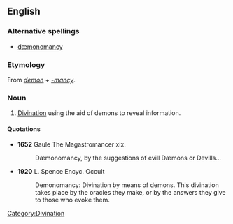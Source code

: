 ==English==

===Alternative spellings===
*[[dæmonomancy]]

===Etymology===
From ''[[demon]] + [[-mancy]]''.

===Noun===
{{en-noun|-}}

# [[divination|Divination]] using the aid of demons to reveal information.

====Quotations====
*'''1652''' Gaule The Magastromancer xix.
*:Dæmonomancy, by the suggestions of evill Dæmons or Devills...
*'''1920''' L. Spence Encyc. Occult
*:Demonomancy: Divination by means of demons. This divination takes place by the oracles they make, or by the answers they give to those who evoke them.

[[Category:Divination]]